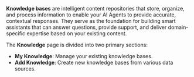 **Knowledge bases** are intelligent content repositories that store, organize, and process information to enable your AI Agents to provide accurate, contextual responses. They serve as the foundation for building smart assistants that can answer questions, provide support, and deliver domain-specific expertise based on your existing content.

The **Knowledge** page is divided into two primary sections:

- **My Knowledge**: Manage your existing knowledge bases.
- **Add Knowledge**: Create new knowledge bases from various data sources.
